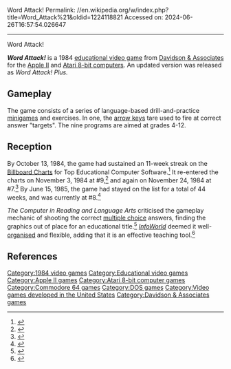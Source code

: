 Word Attack!
Permalink: //en.wikipedia.org/w/index.php?title=Word_Attack%21&oldid=1224118821
Accessed on: 2024-06-26T16:57:54.026647



------
Word Attack!
{{multiple issues|
{{notability|Products|date=August 2017}}
{{more citations needed|date=August 2017}}
}}

{{Infobox video game
| developer = [[Davidson & Associates]]
| publisher = Davidson & Associates
| released = 1984
| platforms = [[Apple II]], [[Atari 8-bit]],<ref>{{cite web |title=Word Attack! |url=http://www.atarimania.com/game-atari-400-800-xl-xe-word-attack_5806.html |website=Atari Mania}}</ref> [[Commodore 64]], [[MS-DOS]]
|image = WordAttack cover.png
|caption = 
|alt = 
}}

'''''Word Attack!''''' is a 1984 [[educational video game]] from [[Davidson & Associates]] for the [[Apple II]] and [[Atari 8-bit computers]]. An updated version was released as ''Word Attack! Plus.''

== Gameplay ==
The game consists of a series of language-based drill-and-practice [[minigame]]s and exercises. In one, the [[arrow keys]] tare used to fire at correct answer "targets". The nine programs are aimed at grades 4-12.

== Reception ==
By October 13, 1984, the game had sustained an 11-week streak on the [[Billboard charts|Billboard Charts]] for Top Educational Computer Software.<ref>{{Cite book|url=https://books.google.com/books?id=MiQEAAAAMBAJ&q=%22word+attack%22+davidsons+and+associates&pg=PT26|title=Billboard|last=Inc|first=Nielsen Business Media|date=1984-10-13|publisher=Nielsen Business Media, Inc.|language=en}}</ref> It re-entered the charts on November 3, 1984 at #9,<ref>{{Cite book|url=https://books.google.com/books?id=wCQEAAAAMBAJ&q=%22word+attack%22+davidsons+and+associates&pg=PA31|title=Billboard|last=Inc|first=Nielsen Business Media|date=1984-11-03|publisher=Nielsen Business Media, Inc.|language=en}}</ref> and again on November 24, 1984 at #7.<ref>{{Cite book|url=https://books.google.com/books?id=nyQEAAAAMBAJ&q=%22word+attack%22+davidsons+and+associates&pg=PA25|title=Billboard|last=Inc|first=Nielsen Business Media|date=1984-11-24|publisher=Nielsen Business Media, Inc.|language=en}}</ref> By June 15, 1985, the game had stayed on the list for a total of 44 weeks, and was currently at #8.<ref>{{Cite book|url=https://books.google.com/books?id=-SQEAAAAMBAJ&q=%22word+attack%22+davidsons+and+associates&pg=PT28|title=Billboard|last=Inc|first=Nielsen Business Media|date=1985-06-15|publisher=Nielsen Business Media, Inc.|language=en}}</ref>

''The Computer in Reading and Language Arts'' criticised the gameplay mechanic of shooting the correct [[multiple choice]] answers, finding the graphics out of place for an educational title.<ref>{{Cite book|url=https://books.google.com/books?id=CYZ4__pBowgC&q=%22word+attack%22+davidsons+and+associates&pg=PA22|title=The Computer in Reading and Language Arts|last1=Blanchard|first1=Jay S.|last2=Mason|first2=George E.|date=1987-01-01|publisher=Psychology Press|isbn=9780866566674|language=en}}</ref> ''[[InfoWorld]]'' deemed it well-[[Organization|organised]] and flexible, adding that it is an effective teaching tool.<ref>{{Cite book|url=https://books.google.com/books?id=ri8EAAAAMBAJ&q=%22word+attack%22+davidsons+and+associates&pg=PA60|title=InfoWorld|last=Inc|first=InfoWorld Media Group|date=1983-10-17|publisher=InfoWorld Media Group, Inc.|language=en}}</ref>

== References ==
{{Reflist}}

[[Category:1984 video games]]
[[Category:Educational video games]]
[[Category:Apple II games]]
[[Category:Atari 8-bit computer games]]
[[Category:Commodore 64 games]]
[[Category:DOS games]]
[[Category:Video games developed in the United States]]
[[Category:Davidson & Associates games]]